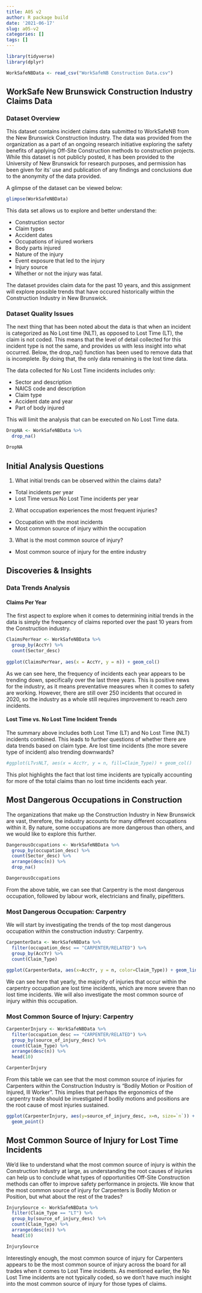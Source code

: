 ```yaml
---
title: A05 v2
author: R package build
date: '2021-06-17'
slug: a05-v2
categories: []
tags: []
---
```

```r
library(tidyverse)
library(dplyr)

WorkSafeNBData <- read_csv("WorkSafeNB Construction Data.csv")
``` 

## WorkSafe New Brunswick Construction Industry Claims Data

### Dataset Overview

This dataset contains incident claims data submitted to WorkSafeNB from the New Brunswick Construction Industry. The data was provided from the organization as a part of an ongoing research initiative exploring the safety benefits of applying Off-Site Construction methods to construction projects. While this dataset is not publicly posted, it has been provided to the University of New Brunswick for research purposes, and permission has been given for its' use and publication of any findings and conclusions due to the anonymity of the data provided.

A glimpse of the dataset can be viewed below:

```r
glimpse(WorkSafeNBData)
```

This data set allows us to explore and better understand the:

* Construction sector 
* Claim types
* Accident dates
* Occupations of injured workers
* Body parts injured
* Nature of the injury
* Event exposure that led to the injury
* Injury source
* Whether or not the injury was fatal. 

The dataset provides claim data for the past 10 years, and this assignment will explore possible trends that have occured historically within the Construction Industry in New Brunswick.

### Dataset Quality Issues

The next thing that has been noted about the data is that when an incident is categorized as No Lost time (NLT), as opposed to Lost Time (LT), the claim is not coded. This means that the level of detail collected for this incident type is not the same, and provides us with less insight into what occurred. Below, the drop_na() function has been used to remove data that is incomplete. By doing that, the only data remaining is the lost time data. 

The data collected for No Lost Time incidents includes only:

* Sector and description
* NAICS code and description
* Claim type
* Accident date and year
* Part of body injured

This will limit the analysis that can be executed on No Lost Time data.

```r
DropNA <- WorkSafeNBData %>%
  drop_na() 

DropNA
```

## Initial Analysis Questions

1. What initial trends can be observed within the claims data?
  * Total incidents per year
  * Lost Time versus No Lost Time incidents per year
2. What occupation experiences the most frequent injuries?
  * Occupation with the most incidents
  * Most common source of injury within the occupation
3. What is the most common source of injury?
  * Most common source of injury for the entire industry

## Discoveries & Insights

### Data Trends Analysis

#### Claims Per Year

The first aspect to explore when it comes to determining initial trends in the data is simply the frequency of claims reported over the past 10 years from the Construction industry.

```r
ClaimsPerYear <- WorkSafeNBData %>%
  group_by(AccYr) %>%
  count(Sector_desc)
  
ggplot(ClaimsPerYear, aes(x = AccYr, y = n)) + geom_col()
```

As we can see here, the frequency of incidents each year appears to be trending down, specifically over the last three years. This is positive news for the industry, as it means preventative measures when it comes to safety are working. However, there are still over 250 incidents that occured in 2020, so the industry as a whole still requires improvement to reach zero incidents.

#### Lost Time vs. No Lost Time Incident Trends

The summary above includes both Lost Time (LT) and No Lost Time (NLT) incidents combined. This leads to further questions of whether there are data trends based on claim type. Are lost time incidents (the more severe type of incident) also trending downwards?

```r
#ggplot(LTvsNLT, aes(x = AccYr, y = n, fill=Claim_Type)) + geom_col()
```
This plot highlights the fact that lost time incidents are typically accounting for more of the total claims than no lost time incidents each year.


## Most Dangerous Occupations in Construction

The organizations that make up the Construction Industry in New Brunswick are vast, therefore, the industry accounts for many different occupations within it. By nature, some occupations are more dangerous than others, and we would like to explore this further.

```r
DangerousOccupations <- WorkSafeNBData %>%
  group_by(occupation_desc) %>%
  count(Sector_desc) %>%
  arrange(desc(n)) %>%
  drop_na()

DangerousOccupations
```
From the above table, we can see that Carpentry is the most dangerous occupation, followed by labour work,  electricians and finally, pipefitters. 

### Most Dangerous Occupation: Carpentry

We will start by investigating the trends of the top most dangerous occupation within the construction industry: Carpentry.

```r
CarpenterData <- WorkSafeNBData %>%
  filter(occupation_desc == "CARPENTER/RELATED") %>%
  group_by(AccYr) %>%
  count(Claim_Type)

ggplot(CarpenterData, aes(x=AccYr, y = n, color=Claim_Type)) + geom_line()
```

We can see here that yearly, the majority of injuries that occur within the carpentry occupation are lost time incidents, which are more severe than no lost time incidents. We will also investigate the most common source of injury within this occupation.


### Most Common Source of Injury: Carpentry

```r
CarpenterInjury <- WorkSafeNBData %>%
  filter(occupation_desc == "CARPENTER/RELATED") %>%
  group_by(source_of_injury_desc) %>%
  count(Claim_Type) %>%
  arrange(desc(n)) %>%
  head(10)

CarpenterInjury
```
From this table we can see that the most common source of injuries for Carpenters within the Construction Industry is "Bodily Motion or Position of Injured, Ill Worker". This implies that perhaps the ergonomics of the carpentry trade should be investigated if bodily motions and positions are the root cause of most injuries sustained.

```r
ggplot(CarpenterInjury, aes(y=source_of_injury_desc, x=n, size=`n`)) +
  geom_point()
```
## Most Common Source of Injury for Lost Time Incidents

We'd like to understand what the most common source of injury is within the Construction Industry at large, as understanding the root causes of injuries can help us to conclude what types of opportunities Off-Site Construction methods can offer to improve safety performance in projects. We know that the most common source of injury for Carpenters is Bodily Motion or Position, but what about the rest of the trades?

```r
InjurySource <- WorkSafeNBData %>%
  filter(Claim_Type == "LT") %>%
  group_by(source_of_injury_desc) %>%
  count(Claim_Type) %>%
  arrange(desc(n)) %>%
  head(10)

InjurySource
```
Interestingly enough, the most common source of injury for Carpenters appears to be the most common source of injury across the board for all trades when it comes to Lost Time incidents. As mentioned earlier, the No Lost Time incidents are not typically coded, so we don't have much insight into the most common source of injury for those types of claims.
